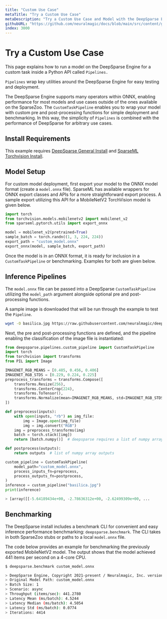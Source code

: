 ```yaml
---
title: "Custom Use Case"
metaTitle: "Try a Custom Use Case"
metaDescription: "Try a Custom Use Case and Model with the DeepSparse Engine to deploy for faster and cheaper inference on CPUs"
githubURL: "https://github.com/neuralmagic/docs/blob/main/src/content/get-started/test-a-model/custom.mdx"
index: 3000
---
```


# Try a Custom Use Case

This page explains how to run a model on the DeepSparse Engine for a custom task inside a Python API called `Pipelines.`

`Pipelines` wrap key utilities around the DeepSparse Engine for easy testing and deployment.

The DeepSparse Engine supports many operators within ONNX, enabling performance for most models and use cases outside of the ones available on the SparseZoo. 
The `CustomTaskPipeline` enables you to wrap your model with custom pre and post-processing functions for simple deployment and benchmarking. 
In this way, the simplicity of `Pipelines` is combined with the performance of DeepSparse for arbitrary use cases.

## Install Requirements

This example requires [DeepSparse General Install](/get-started/install/deepsparse) and [SparseML Torchvision Install](/get-started/install/sparseml).

## Model Setup

For custom model deployment, first export your model to the ONNX model format (create a `model.onnx` file).
SparseML has available wrappers for ONNX export classes and APIs for a more straightforward export process.
A sample export utilizing this API for a MobileNetV2 TorchVision model is given below.

```python
import torch
from torchvision.models.mobilenetv2 import mobilenet_v2
from sparseml.pytorch.utils import export_onnx

model = mobilenet_v2(pretrained=True)
sample_batch = torch.randn((1, 3, 224, 224))
export_path = "custom_model.onnx"
export_onnx(model, sample_batch, export_path)
```

Once the model is in an ONNX format, it is ready for inclusion in a `CustomTaskPipeline` or benchmarking.
Examples for both are given below.

## Inference Pipelines

The `model.onnx` file can be passed into a DeepSparse `CustomTaskPipeline` utilizing the `model_path` argument alongside optional pre and post-processing functions.

A sample image is downloaded that will be run through the example to test the `Pipeline`.

```bash
wget -O basilica.jpg https://raw.githubusercontent.com/neuralmagic/deepsparse/main/src/deepsparse/yolo/sample_images/basilica.jpg
```

Next, the pre and post-processing functions are defined, and the pipeline enabling the classification of the image file is instantiated:

```python
from deepsparse.pipelines.custom_pipeline import CustomTaskPipeline
import torch
from torchvision import transforms
from PIL import Image

IMAGENET_RGB_MEANS = [0.485, 0.456, 0.406]
IMAGENET_RGB_STDS = [0.229, 0.224, 0.225]
preprocess_transforms = transforms.Compose([
    transforms.Resize(256),
    transforms.CenterCrop(224),
    transforms.ToTensor(),
    transforms.Normalize(mean=IMAGENET_RGB_MEANS, std=IMAGENET_RGB_STDS),
])

def preprocess(inputs):
    with open(inputs, "rb") as img_file:
        img = Image.open(img_file)
        img = img.convert("RGB")
    img = preprocess_transforms(img)
    batch = torch.stack([img])
    return [batch.numpy()]  # deepsparse requires a list of numpy array inputs

def postprocess(outputs):
    return outputs  # list of numpy array outputs

custom_pipeline = CustomTaskPipeline(
    model_path="custom_model.onnx",
    process_inputs_fn=preprocess,
    process_outputs_fn=postprocess,
)
inference = custom_pipeline("basilica.jpg")
print(inference)

> [array([[-5.64189434e+00, -2.78636312e+00, -2.62499309e+00, ...
```

## Benchmarking

The DeepSparse install includes a benchmark CLI for convenient and easy inference performance benchmarking: `deepsparse.benchmark`.
The CLI takes in both SparseZoo stubs or paths to a local `model.onnx` file.

The code below provides an example for benchmarking the previously exported MobileNetV2 model.
The output shows that the model achieved 441 items per second on a 4-core CPU.

```bash
$ deepsparse.benchmark custom_model.onnx

> DeepSparse Engine, Copyright 2021-present / Neuralmagic, Inc. version: 1.0.2 (7dc5fa34) (release) (optimized) (system=avx512, binary=avx512)
> Original Model Path: custom_model.onnx
> Batch Size: 1
> Scenario: async
> Throughput (items/sec): 441.2780
> Latency Mean (ms/batch): 4.5244
> Latency Median (ms/batch): 4.5054
> Latency Std (ms/batch): 0.0774
> Iterations: 4414
```
